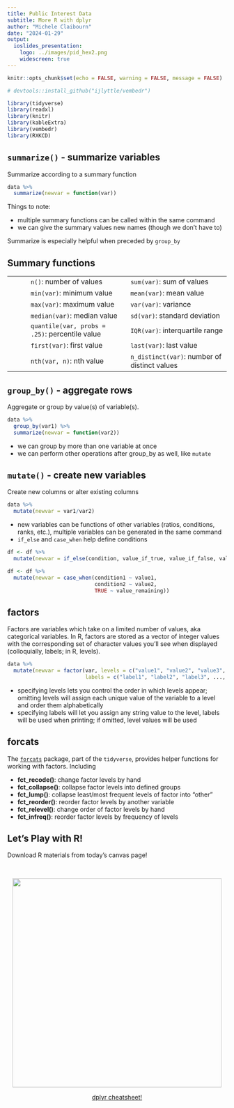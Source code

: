```yaml
---
title: Public Interest Data
subtitle: More R with dplyr
author: "Michele Claibourn"
date: "2024-01-29"
output: 
  ioslides_presentation:
    logo: ../images/pid_hex2.png
    widescreen: true
---
```


```r
knitr::opts_chunk$set(echo = FALSE, warning = FALSE, message = FALSE)
```

```r
# devtools::install_github("ijlyttle/vembedr")

library(tidyverse)
library(readxl)
library(knitr)
library(kableExtra)
library(vembedr)
library(RXKCD)
```

## `summarize()` - summarize variables

Summarize according to a summary function

```r
data %>% 
  summarize(newvar = function(var))
```

Things to note: 

* multiple summary functions can be called within the same command
* we can give the summary values new names (though we don't have to)

Summarize is especially helpful when preceded by `group_by`

## Summary functions

| | | |
|-|-----|-----|
| | `n()`: number of values | `sum(var)`: sum of values |
| | `min(var)`: minimum value |  `mean(var)`: mean value  |
| | `max(var)`: maximum value | `var(var)`: variance | 
| | `median(var)`: median value | `sd(var)`: standard deviation |
| | `quantile(var, probs = .25)`: percentile value | `IQR(var)`: interquartile range |
| | `first(var)`: first value | `last(var)`: last value  |
| | `nth(var, n)`: nth value | `n_distinct(var)`: number of distinct values |


## `group_by()` - aggregate rows 

Aggregate or group by value(s) of variable(s). 

```r
data %>% 
  group_by(var1) %>% 
  summarize(newvar = function(var2))
```

* we can group by more than one variable at once
* we can perform other operations after group_by as well, like `mutate`


## `mutate()` - create new variables

Create new columns or alter existing columns

```r
data %>% 
  mutate(newvar = var1/var2) 
```

* new variables can be functions of other variables (ratios, conditions, ranks, etc.), multiple variables can be generated in the same command
* `if_else` and `case_when` help define conditions

```r
df <- df %>% 
  mutate(newvar = if_else(condition, value_if_true, value_if_false, value_if_na))

df <- df %>% 
  mutate(newvar = case_when(condition1 ~ value1, 
                            condition2 ~ value2, 
                            TRUE ~ value_remaining))
```


## factors

Factors are variables which take on a limited number of values, aka categorical variables. In R, factors are stored as a vector of integer values with the corresponding set of character values you’ll see when displayed (colloquially, labels; in R, levels).

```r
data %>% 
  mutate(newvar = factor(var, levels = c("value1", "value2", "value3", ..., "valuen"),
                         labels = c("label1", "label2", "label3", ..., "labeln"))) 
```

* specifying levels lets you control the order in which levels appear; omitting levels will assign each unique value of the variable to a level and order them alphabetically
* specifying labels will let you assign any string value to the level, labels will be used when printing; if omitted, level values will be used

## forcats 

The [`forcats`](https://forcats.tidyverse.org/) package, part of the `tidyverse`, provides helper functions for working with factors. Including

* **fct_recode()**: change factor levels by hand
* **fct_collapse()**: collapse factor levels into defined groups
* **fct_lump()**: collapse least/most frequent levels of factor into "other"
* **fct_reorder()**: reorder factor levels by another variable
* **fct_relevel()**: change order of factor levels by hand
* **fct_infreq()**: reorder factor levels by frequency of levels

## Let's Play with R!

Download R materials from today’s canvas page!

<br>

<div style="text-align:center;"><img src="https://media.giphy.com/media/Dh5q0sShxgp13DwrvG/giphy.gif" width="480">

[dplyr cheatsheet!](https://raw.githubusercontent.com/rstudio/cheatsheets/master/data-transformation.pdf)
</div>

